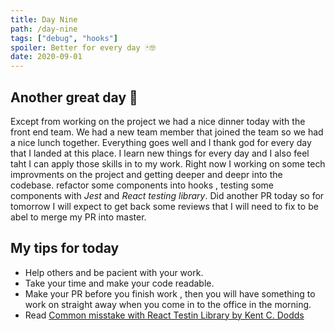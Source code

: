 ```yaml
---
title: Day Nine
path: /day-nine
tags: ["debug", "hooks"]
spoiler: Better for every day 🃏🤓
date: 2020-09-01
---
```


## Another great day 🚀

Except from working on the project we had a nice dinner today with the front end team. We had a new team member that joined the team so we had a nice lunch together.
Everything goes well and I thank god for every day that I landed at this place. I learn new things for every day and I also feel taht I can apply those skills in to my work.
Right now I working on some tech improvments on the project and getting deeper and deepr into the codebase.
refactor some components into hooks , testing some components with _Jest_ and _React testing library_.
Did another PR today so for tomorrow I will expect to get back some reviews that I will need to fix to be abel to merge my PR into master.

## My tips for today

- Help others and be pacient with your work.
- Take your time and make your code readable.
- Make your PR before you finish work , then you will have something to work on straight away when you come in to the office in the morning.
- Read [Common misstake with React Testin Library by Kent C. Dodds](https://kentcdodds.com/blog/common-mistakes-with-react-testing-library)
